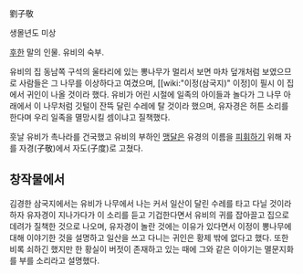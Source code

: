 劉子敬

생몰년도 미상

[[후한]] 말의 인물. 유비의 숙부.

유비의 집 동남쪽 구석의 울타리에 있는 뽕나무가 멀리서 보면 마차 덮개처럼 보였으므로 사람들은 그 나무를 이상하다고 여겼으며, [[wiki:"이정(삼국지)" 이정]이 필시 이 집에서 귀인이 나올 것이라 했다. 유비가 어린 시절에 일족의 아이들과 놀다가 그 나무 아래에서 이 나무처럼 깃털이 잔뜩 달린 수레에 탈 것이라 했으며, 유자경은 허튼 소리를 한다며 우리 일족을 멸망시킬 셈이냐고 질책했다.

훗날 유비가 촉나라를 건국했고 유비의 부하인 [[맹달]]은 유경의 이름을 [[피휘]]하기 위해 자를 자경(子敬)에서 자도(子度)로 고쳤다.

== 창작물에서 ==
김경한 삼국지에서는 유비가 나무에서 나는 커서 일산이 달린 수레를 타고 다닐 것이라 하자 유자경이 지나가다가 이 소리를 듣고 기겁한다면서 유비의 귀를 잡아끌고 집으로 데려가 질책한 것으로 나오며, 유자경이 놀란 것에는 이유가 있다면서 이정이 뽕나무에 대해 이야기한 것을 설명하고 일산을 쓰고 다니는 귀인은 황제 밖에 없다고 했다. 또한 비록 쇠하긴 했지만 한 황실이 버젓이 존재하고 있는 때에 그와 같은 이야기는 멸문지화를 부를 소리라고 설명했다.
